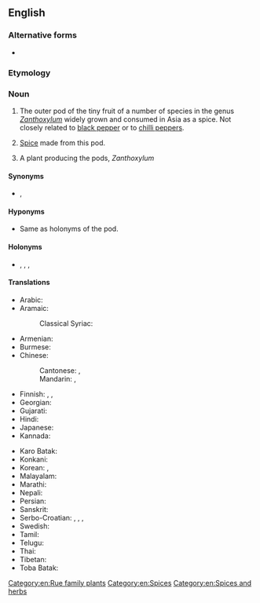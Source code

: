 ==English==
{{wikipedia}}
{{commonscat}}

===Alternative forms===
* {{l|en|Szechuan pepper}}

===Etymology===
{{rfe|en}}

===Noun===
{{en-noun|-|s}}

# {{lb|en|countable|uncountable}} The outer pod of the tiny fruit of a number of species in the genus ''[[Zanthoxylum]]'' widely grown and consumed in Asia as a spice. Not closely related to [[black pepper]] or to [[chilli pepper]]s.
# {{lb|en|uncountable}} [[spice|Spice]] made from this pod.
# {{lb|en|countable}} A plant producing the pods, ''Zanthoxylum''

====Synonyms====
* {{sense|pod and spice}} {{vern|fagara pepper}}<!-- or just fagara ?-->, {{vern|flower pepper}}

====Hyponyms====
* {{sense|plant}} Same as holonyms of the pod.

====Holonyms====
* {{sense|pod}} {{taxlink|Zanthoxylum piperitum|species}}, {{taxlink|Zanthoxylum sancho|species}}, {{taxlink|Zanthoxylum schinifolium|species}}, {{taxlink|Zanthoxylum simulans|species}}

====Translations====
{{trans-top|pod of Zanthoxylum}}
* Arabic: {{t|ar|فَاغِرَة|f}}
* Aramaic:
*: Classical Syriac: {{t|syc|ܦܥܪܐ|m|tr=‎pāʿrā}}
* Armenian: {{t-needed|hy}}
* Burmese: {{t-needed|my}}
* Chinese:
*: Cantonese: {{t|yue|花椒|tr=faa1 ziu1|sc=Hani}} {{qualifier|Sichuan pepper}}, {{t|yue|山椒|tr=saan1 ziu1|sc=Hani}} {{qualifier|Japanese sanshō}}
*: Mandarin: {{t+|cmn|花椒|tr=huājiāo|sc=Hani}}, {{qualifier|less common}} {{t+|cmn|山椒|tr=shānjiāo|sc=Hani}}
* Finnish: {{t|fi|sichuaninpippuri}}, {{t|fi|anispippuri}}, {{t|fi|kiinanpippuri}}
* Georgian: {{t-needed|ka}}
* Gujarati: {{t|gu|ચીરફળ}}
* Hindi: {{t|hi|तेजफल}}
* Japanese: {{t+|ja|山椒|tr=sanshō}}
* Kannada: {{t-needed|kn}}
{{trans-mid}}
* Karo Batak: {{t|btx|tuba}}
* Konkani: {{t|kok|तिरफळ}}
* Korean: {{t|ko|초피}} {{qualifier|Z. piperitum}}, {{t|ko|산초}} {{qualifier|Z. schinifolium}}
* Malayalam: {{t-needed|ml}}
* Marathi: {{t|mr|चिरफळ}}
* Nepali: {{t|ne|टिमुर}}
* Persian: {{t|fa|فاخِره‎|tr=fâxere}}
* Sanskrit: {{t-needed|sa}}
* Serbo-Croatian: {{t|sh|sečuanski papar|m}}, {{t|sh|sečuanski biber|m}}, {{t|sh|japanski papar|m}}, {{t|sh|japanski biber|m}}
* Swedish: {{t+|sv|sichuanpeppar|c}}
* Tamil: {{t-needed|ta}}
* Telugu: {{t-needed|te}}
* Thai: {{t-needed|th}}
* Tibetan: {{t|bo|གཡེར་མ}}
* Toba Batak: {{t|bbc|andaliman}}
{{trans-bottom}}

[[Category:en:Rue family plants]]
[[Category:en:Spices]]
[[Category:en:Spices and herbs]]